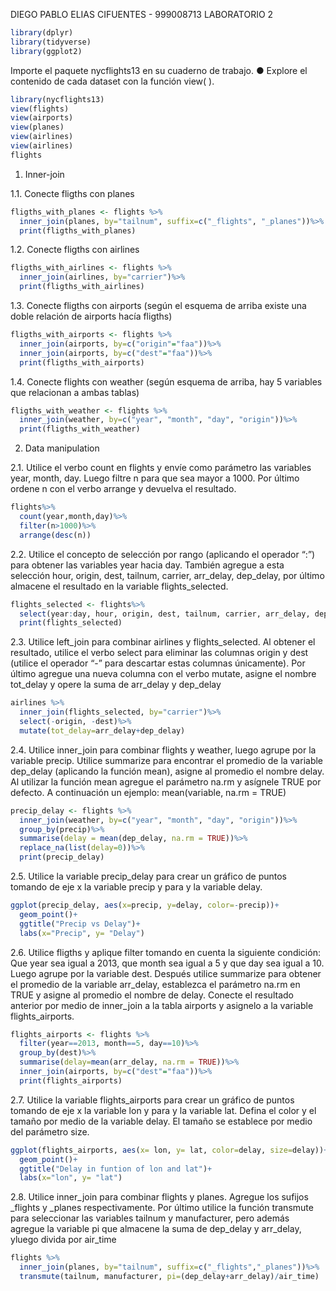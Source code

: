 DIEGO PABLO ELIAS CIFUENTES - 999008713
LABORATORIO 2

```{r}
library(dplyr)
library(tidyverse)
library(ggplot2)
```


Importe el paquete nycflights13 en su cuaderno de trabajo.
● Explore el contenido de cada dataset con la función view( ).

```{r}
library(nycflights13)
view(flights)
view(airports)
view(planes)
view(airlines)
view(airlines)
flights
```

1. Inner-join

1.1. Conecte fligths con planes
```{r}
fligths_with_planes <- flights %>%
  inner_join(planes, by="tailnum", suffix=c("_flights", "_planes"))%>%
  print(fligths_with_planes)
```
1.2. Conecte fligths con airlines
```{r}
fligths_with_airlines <- flights %>%
  inner_join(airlines, by="carrier")%>%
  print(fligths_with_airlines)
```

1.3. Conecte fligths con airports (según el esquema de arriba existe una doble relación de
airports hacía fligths)

```{r}
fligths_with_airports <- flights %>%
  inner_join(airports, by=c("origin"="faa"))%>%
  inner_join(airports, by=c("dest"="faa"))%>%
  print(fligths_with_airports)
```

1.4. Conecte flights con weather (según esquema de arriba, hay 5 variables que relacionan
a ambas tablas)

```{r}
fligths_with_weather <- flights %>%
  inner_join(weather, by=c("year", "month", "day", "origin"))%>%
  print(fligths_with_weather)
```


2. Data manipulation

2.1. Utilice el verbo count en flights y envíe como parámetro las variables year, month, day.
Luego filtre n para que sea mayor a 1000. Por último ordene n con el verbo arrange y
devuelva el resultado.

```{r}
flights%>%
  count(year,month,day)%>%
  filter(n>1000)%>%
  arrange(desc(n))
```
2.2. Utilice el concepto de selección por rango (aplicando el operador “:”) para obtener las
variables year hacia day. También agregue a esta selección hour, origin, dest, tailnum,
carrier, arr_delay, dep_delay, por último almacene el resultado en la variable
flights_selected.

```{r}
flights_selected <- flights%>%
  select(year:day, hour, origin, dest, tailnum, carrier, arr_delay, dep_delay)%>%
  print(flights_selected)
```
2.3. Utilice left_join para combinar airlines y flights_selected. Al obtener el resultado, utilice
el verbo select para eliminar las columnas origin y dest (utilice el operador “-” para
descartar estas columnas únicamente). Por último agregue una nueva columna con el
verbo mutate, asigne el nombre tot_delay y opere la suma de arr_delay y dep_delay

```{r}
airlines %>%
  inner_join(flights_selected, by="carrier")%>%
  select(-origin, -dest)%>%
  mutate(tot_delay=arr_delay+dep_delay)
```
2.4. Utilice inner_join para combinar flights y weather, luego agrupe por la variable precip.
Utilice summarize para encontrar el promedio de la variable dep_delay (aplicando la
función mean), asigne al promedio el nombre delay. Al utilizar la función mean
agregue el parámetro na.rm y asígnele TRUE por defecto. A continuación un ejemplo:
mean(variable, na.rm = TRUE)

```{r}
precip_delay <- flights %>%
  inner_join(weather, by=c("year", "month", "day", "origin"))%>%
  group_by(precip)%>%
  summarise(delay = mean(dep_delay, na.rm = TRUE))%>%
  replace_na(list(delay=0))%>%
  print(precip_delay)
```
2.5. Utilice la variable precip_delay para crear un gráfico de puntos tomando de eje x la
variable precip y para y la variable delay.

```{r}
ggplot(precip_delay, aes(x=precip, y=delay, color=-precip))+
  geom_point()+
  ggtitle("Precip vs Delay")+
  labs(x="Precip", y= "Delay")
```
2.6. Utilice fligths y aplique filter tomando en cuenta la siguiente condición: Que year sea
igual a 2013, que month sea igual a 5 y que day sea igual a 10. Luego agrupe por la
variable dest. Después utilice summarize para obtener el promedio de la variable
arr_delay, establezca el parámetro na.rm en TRUE y asigne al promedio el nombre de
delay. Conecte el resultado anterior por medio de inner_join a la tabla airports y
asignelo a la variable flights_airports.

```{r}
flights_airports <- flights %>%
  filter(year==2013, month==5, day==10)%>%
  group_by(dest)%>%
  summarise(delay=mean(arr_delay, na.rm = TRUE))%>%
  inner_join(airports, by=c("dest"="faa"))%>%
  print(flights_airports)
```

2.7. Utilice la variable flights_airports para crear un gráfico de puntos tomando de eje x la
variable lon y para y la variable lat. Defina el color y el tamaño por medio de la
variable delay. El tamaño se establece por medio del parámetro size.

```{r}
ggplot(flights_airports, aes(x= lon, y= lat, color=delay, size=delay))+
  geom_point()+
  ggtitle("Delay in funtion of lon and lat")+
  labs(x="lon", y= "lat")
```

2.8. Utilice inner_join para combinar flights y planes. Agregue los sufijos _flights y _planes
respectivamente. Por último utilice la función transmute para seleccionar las variables
tailnum y manufacturer, pero además agregue la variable pi que almacene la suma de
dep_delay y arr_delay, yluego divida por air_time

```{r}
flights %>%
  inner_join(planes, by="tailnum", suffix=c("_flights","_planes"))%>%
  transmute(tailnum, manufacturer, pi=(dep_delay+arr_delay)/air_time)
```






